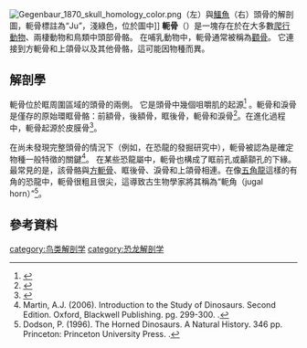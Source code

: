 [[Image:Gegenbaur_1870_skull_homology_color.png|thumb]]（左）與[[鳄目|鱷魚]]（右）頭骨的解剖圖，軛骨標註為“Ju”，淺綠色，位於圖中]]{{恐龍頭部骨骼}}
'''軛骨'''（{{lang-en|jugal bone}}）是一塊存在於在大多數[[爬行动物|爬行動物]]、兩棲動物和鳥類中頭部骨骼。 在哺乳動物中，軛骨通常被稱為[[颧骨|顴骨]]。 它連接到方軛骨和上頜骨以及其他骨骼，這可能因物種而異。

== 解剖學 ==
軛骨位於眶周圍區域的頭骨的兩側。 它是頭骨中幾個咀嚼肌的起源<ref>{{Cite journal|title=Evolution of the Jugal/Zygomatic Bones|author=|url=|last=Dechow|first=Paul C.|last2=Wang|first2=Qian|date=2017|journal=The Anatomical Record|issue=1|doi=10.1002/ar.23519|others=|year=|volume=300|page=|pages=12–15|language=en|issn=1932-8494|pmid=28000397}}</ref> 。軛骨和淚骨是僅存的原始環眶骨骼：前額骨，後額骨，眶後骨，軛骨和淚骨<ref>{{Cite book|last=Romer, Alfred Sherwood, 1894-1973.|title=The vertebrate body : shorter version|url=https://archive.org/details/vertebratebodysh0000rome|date=1978|publisher=Saunders|others=Parsons, Thomas S. (Thomas Sturges), 1930-|isbn=0-7216-7682-0|edition=5th|location=Philadelphia|oclc=3345587}}</ref>。在進化過程中，軛骨起源於皮膜骨<ref>{{Cite book|last=Homberger, Dominique G.|title=Vertebrate dissection|url=https://archive.org/details/vertebratedissec0000homb|date=2004|publisher=Thomson Brooks/Cole|others=Walker, Warren F. (Warren Franklin), Walker, Warren F. (Warren Franklin).|isbn=0-03-022522-1|edition=9th|location=Belmont, CA|oclc=53074665}}</ref>。

在尚未發現完整頭骨的情況下（例如，在恐龍的發掘研究中），軛骨被認為是確定物種一般特徵的關鍵<ref>Martin, A.J. (2006). Introduction to the Study of Dinosaurs. Second Edition. Oxford, Blackwell Publishing. pg. 299-300. {{ISBN|1-4051-3413-5}}.</ref>。 在某些恐龍屬中，軛骨也構成了眶前孔或顳顬孔的下緣。 最常見的是，該骨骼與[[方軛骨|方軛骨]]、眶後骨、淚骨和上頜骨相連。在像[[五角龍屬|五角龍]]這樣的有角的恐龍中，軛骨很粗且很尖，這導致古生物學家將其稱為“軛角（jugal horn）”<ref>Dodson, P. (1996). The Horned Dinosaurs. A Natural History.  346 pp. Princeton: Princeton University Press. {{ISBN|0 691 02882 6}}.</ref>。

== 參考資料 ==
{{Reflist|2}}

{{anatomy-stub}}
[[category:鸟类解剖学|category:鸟类解剖学]]
[[category:恐龙解剖学|category:恐龙解剖学]]